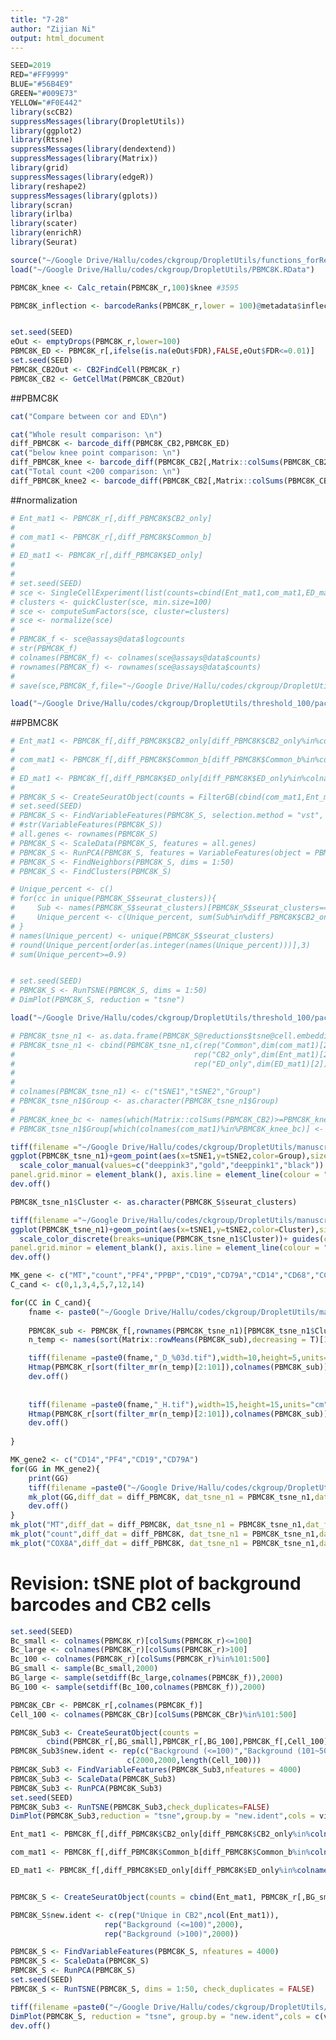 ---
title: "7-28"
author: "Zijian Ni"
output: html_document
---

```{r,warning=F,message=F,echo=F}
SEED=2019
RED="#FF9999"
BLUE="#56B4E9"
GREEN="#009E73"
YELLOW="#F0E442"
library(scCB2)
suppressMessages(library(DropletUtils))
library(ggplot2)
library(Rtsne)
suppressMessages(library(dendextend))
suppressMessages(library(Matrix))
library(grid)
suppressMessages(library(edgeR))
library(reshape2)
suppressMessages(library(gplots))
library(scran)
library(irlba)
library(scater)
library(enrichR)
library(Seurat)

source("~/Google Drive/Hallu/codes/ckgroup/DropletUtils/functions_forReal.R")
load("~/Google Drive/Hallu/codes/ckgroup/DropletUtils/PBMC8K.RData")

PBMC8K_knee <- Calc_retain(PBMC8K_r,100)$knee #3595

PBMC8K_inflection <- barcodeRanks(PBMC8K_r,lower = 100)@metadata$inflection


set.seed(SEED)
eOut <- emptyDrops(PBMC8K_r,lower=100)
PBMC8K_ED <- PBMC8K_r[,ifelse(is.na(eOut$FDR),FALSE,eOut$FDR<=0.01)]
set.seed(SEED)
PBMC8K_CB2Out <- CB2FindCell(PBMC8K_r)
PBMC8K_CB2 <- GetCellMat(PBMC8K_CB2Out)
```


##PBMC8K

```{r,echo=F}
cat("Compare between cor and ED\n")

cat("Whole result comparison: \n")
diff_PBMC8K <- barcode_diff(PBMC8K_CB2,PBMC8K_ED)
cat("below knee point comparison: \n")
diff_PBMC8K_knee <- barcode_diff(PBMC8K_CB2[,Matrix::colSums(PBMC8K_CB2)<PBMC8K_knee],PBMC8K_ED[,Matrix::colSums(PBMC8K_ED)<PBMC8K_knee])
cat("Total count <200 comparison: \n")
diff_PBMC8K_knee2 <- barcode_diff(PBMC8K_CB2[,Matrix::colSums(PBMC8K_CB2)<200],PBMC8K_ED[,Matrix::colSums(PBMC8K_ED)<200])
```


##normalization
```{r,echo=F}
# Ent_mat1 <- PBMC8K_r[,diff_PBMC8K$CB2_only]
# 
# com_mat1 <- PBMC8K_r[,diff_PBMC8K$Common_b]
# 
# ED_mat1 <- PBMC8K_r[,diff_PBMC8K$ED_only]
# 
# 
# set.seed(SEED)
# sce <- SingleCellExperiment(list(counts=cbind(Ent_mat1,com_mat1,ED_mat1)))
# clusters <- quickCluster(sce, min.size=100)
# sce <- computeSumFactors(sce, cluster=clusters)
# sce <- normalize(sce)
# 
# PBMC8K_f <- sce@assays@data$logcounts
# str(PBMC8K_f)
# colnames(PBMC8K_f) <- colnames(sce@assays@data$counts)
# rownames(PBMC8K_f) <- rownames(sce@assays@data$counts)
# 
# save(sce,PBMC8K_f,file="~/Google Drive/Hallu/codes/ckgroup/DropletUtils/threshold_100/package/PBMC8K_f.RData")

load("~/Google Drive/Hallu/codes/ckgroup/DropletUtils/threshold_100/package/PBMC8K_f.RData")
```


##PBMC8K

```{r}
# Ent_mat1 <- PBMC8K_f[,diff_PBMC8K$CB2_only[diff_PBMC8K$CB2_only%in%colnames(PBMC8K_f)]]
# 
# com_mat1 <- PBMC8K_f[,diff_PBMC8K$Common_b[diff_PBMC8K$Common_b%in%colnames(PBMC8K_f)]]
# 
# ED_mat1 <- PBMC8K_f[,diff_PBMC8K$ED_only[diff_PBMC8K$ED_only%in%colnames(PBMC8K_f)]]
# 
# PBMC8K_S <- CreateSeuratObject(counts = FilterGB(cbind(com_mat1,Ent_mat1,ED_mat1)), project = "PBMC8K")
# set.seed(SEED)
# PBMC8K_S <- FindVariableFeatures(PBMC8K_S, selection.method = "vst", nfeatures = 4000)
# #str(VariableFeatures(PBMC8K_S))
# all.genes <- rownames(PBMC8K_S)
# PBMC8K_S <- ScaleData(PBMC8K_S, features = all.genes)
# PBMC8K_S <- RunPCA(PBMC8K_S, features = VariableFeatures(object = PBMC8K_S))
# PBMC8K_S <- FindNeighbors(PBMC8K_S, dims = 1:50)
# PBMC8K_S <- FindClusters(PBMC8K_S)

# Unique_percent <- c()
# for(cc in unique(PBMC8K_S$seurat_clusters)){
#     Sub <- names(PBMC8K_S$seurat_clusters)[PBMC8K_S$seurat_clusters==cc]
#     Unique_percent <- c(Unique_percent, sum(Sub%in%diff_PBMC8K$CB2_only)/length(Sub))
# }
# names(Unique_percent) <- unique(PBMC8K_S$seurat_clusters)
# round(Unique_percent[order(as.integer(names(Unique_percent)))],3)
# sum(Unique_percent>=0.9)


# set.seed(SEED)
# PBMC8K_S <- RunTSNE(PBMC8K_S, dims = 1:50)
# DimPlot(PBMC8K_S, reduction = "tsne")

load("~/Google Drive/Hallu/codes/ckgroup/DropletUtils/threshold_100/package/PBMC8K_tsne_n1.RData")

# PBMC8K_tsne_n1 <- as.data.frame(PBMC8K_S@reductions$tsne@cell.embeddings)
# PBMC8K_tsne_n1 <- cbind(PBMC8K_tsne_n1,c(rep("Common",dim(com_mat1)[2]),
#                                        rep("CB2_only",dim(Ent_mat1)[2]),
#                                        rep("ED_only",dim(ED_mat1)[2])))
# 
# 
# colnames(PBMC8K_tsne_n1) <- c("tSNE1","tSNE2","Group")
# PBMC8K_tsne_n1$Group <- as.character(PBMC8K_tsne_n1$Group)
#   
# PBMC8K_knee_bc <- names(which(Matrix::colSums(PBMC8K_CB2)>=PBMC8K_knee))
# PBMC8K_tsne_n1$Group[which(colnames(com_mat1)%in%PBMC8K_knee_bc)] <- "Above_knee_point"

tiff(filename ="~/Google Drive/Hallu/codes/ckgroup/DropletUtils/manuscript/Rplots/PBMC8K/PBMC8K_tSNE.tif",width=22,height=20,units="cm",res=300,pointsize=10, compression = "lzw")
ggplot(PBMC8K_tsne_n1)+geom_point(aes(x=tSNE1,y=tSNE2,color=Group),size=0.2)+
  scale_color_manual(values=c("deeppink3","gold","deeppink1","black")) +  theme_bw() + theme(axis.text = element_blank(),axis.title = element_blank(),legend.position = "none",panel.border = element_rect(colour = "black", fill=NA, size=1.5), panel.grid.major = element_blank(),
panel.grid.minor = element_blank(), axis.line = element_line(colour = "black"))
dev.off()

PBMC8K_tsne_n1$Cluster <- as.character(PBMC8K_S$seurat_clusters)

tiff(filename ="~/Google Drive/Hallu/codes/ckgroup/DropletUtils/manuscript/Rplots/PBMC8K_Cluster.tif",width=25,height=20,units="cm",res=300,pointsize=10, compression = "lzw")
ggplot(PBMC8K_tsne_n1)+geom_point(aes(x=tSNE1,y=tSNE2,color=Cluster),size=0.2)+
  scale_color_discrete(breaks=unique(PBMC8K_tsne_n1$Cluster))+ guides(colour = guide_legend(override.aes = list(size=2)))+ theme_bw() + theme(panel.border = element_blank(), panel.grid.major = element_blank(),
panel.grid.minor = element_blank(), axis.line = element_line(colour = "black"))
dev.off()

```

```{r}
MK_gene <- c("MT","count","PF4","PPBP","CD19","CD79A","CD14","CD68","CCR7","CD27","CD8A","CD8B")
C_cand <- c(0,1,3,4,5,7,12,14)

for(CC in C_cand){
    fname <- paste0("~/Google Drive/Hallu/codes/ckgroup/DropletUtils/manuscript/Rplots/PBMC8K/NEW_PBMC8K_C",CC)
    
    PBMC8K_sub <- PBMC8K_f[,rownames(PBMC8K_tsne_n1)[PBMC8K_tsne_n1$Cluster==CC]]
    n_temp <- names(sort(Matrix::rowMeans(PBMC8K_sub),decreasing = T)[1:500] )

    tiff(filename =paste0(fname,"_D_%03d.tif"),width=10,height=5,units="cm",res=300,pointsize=10, compression = "lzw")
    Htmap(PBMC8K_r[sort(filter_mr(n_temp)[2:101]),colnames(PBMC8K_sub)],"PBMC8K", Plot = "D",AddBackground = F)
    dev.off()
    
    
    tiff(filename =paste0(fname,"_H.tif"),width=15,height=15,units="cm",res=300,pointsize=10, compression = "lzw")
    Htmap(PBMC8K_r[sort(filter_mr(n_temp)[2:101]),colnames(PBMC8K_sub)],"PBMC8K", Plot = "H")
    dev.off()
    
}

MK_gene2 <- c("CD14","PF4","CD19","CD79A")
for(GG in MK_gene2){
    print(GG)
    tiff(filename =paste0("~/Google Drive/Hallu/codes/ckgroup/DropletUtils/manuscript/Rplots/PBMC8K/PBMC8K_",GG,".tif"),width=15,height=12,units="cm",res=300,pointsize=10, compression = "lzw")
    mk_plot(GG,diff_dat = diff_PBMC8K, dat_tsne_n1 = PBMC8K_tsne_n1,dat_f = PBMC8K_f)
    dev.off()
}
mk_plot("MT",diff_dat = diff_PBMC8K, dat_tsne_n1 = PBMC8K_tsne_n1,dat_f = PBMC8K_f)
mk_plot("count",diff_dat = diff_PBMC8K, dat_tsne_n1 = PBMC8K_tsne_n1,dat_f = PBMC8K_f)
mk_plot("COX8A",diff_dat = diff_PBMC8K, dat_tsne_n1 = PBMC8K_tsne_n1,dat_f = PBMC8K_f)

```



# Revision: tSNE plot of background barcodes and CB2 cells

```{r}
set.seed(SEED)
Bc_small <- colnames(PBMC8K_r)[colSums(PBMC8K_r)<=100]
Bc_large <- colnames(PBMC8K_r)[colSums(PBMC8K_r)>100]
Bc_100 <- colnames(PBMC8K_r)[colSums(PBMC8K_r)%in%101:500]
BG_small <- sample(Bc_small,2000)
BG_large <- sample(setdiff(Bc_large,colnames(PBMC8K_f)),2000)
BG_100 <- sample(setdiff(Bc_100,colnames(PBMC8K_f)),2000)                                                                

PBMC8K_CBr <- PBMC8K_r[,colnames(PBMC8K_f)]
Cell_100 <- colnames(PBMC8K_CBr)[colSums(PBMC8K_CBr)%in%101:500] 

PBMC8K_Sub3 <- CreateSeuratObject(counts = 
        cbind(PBMC8K_r[,BG_small],PBMC8K_r[,BG_100],PBMC8K_f[,Cell_100]), project = "PBMC8K")
PBMC8K_Sub3$new.ident <- rep(c("Background (<=100)","Background (101~500)","CB2 (101~500)"),
                          c(2000,2000,length(Cell_100)))
PBMC8K_Sub3 <- FindVariableFeatures(PBMC8K_Sub3,nfeatures = 4000)
PBMC8K_Sub3 <- ScaleData(PBMC8K_Sub3)
PBMC8K_Sub3 <- RunPCA(PBMC8K_Sub3)
set.seed(SEED)
PBMC8K_Sub3 <- RunTSNE(PBMC8K_Sub3,check_duplicates=FALSE)
DimPlot(PBMC8K_Sub3,reduction = "tsne",group.by = "new.ident",cols = viridis::viridis(3))
```


```{r}
Ent_mat1 <- PBMC8K_f[,diff_PBMC8K$CB2_only[diff_PBMC8K$CB2_only%in%colnames(PBMC8K_f)]]

com_mat1 <- PBMC8K_f[,diff_PBMC8K$Common_b[diff_PBMC8K$Common_b%in%colnames(PBMC8K_f)]]

ED_mat1 <- PBMC8K_f[,diff_PBMC8K$ED_only[diff_PBMC8K$ED_only%in%colnames(PBMC8K_f)]]


PBMC8K_S <- CreateSeuratObject(counts = cbind(Ent_mat1, PBMC8K_r[,BG_small],PBMC8K_r[,BG_large]), project = "PBMC8K")

PBMC8K_S$new.ident <- c(rep("Unique in CB2",ncol(Ent_mat1)),
                     rep("Background (<=100)",2000),
                     rep("Background (>100)",2000))

PBMC8K_S <- FindVariableFeatures(PBMC8K_S, nfeatures = 4000)
PBMC8K_S <- ScaleData(PBMC8K_S)
PBMC8K_S <- RunPCA(PBMC8K_S)
set.seed(SEED)
PBMC8K_S <- RunTSNE(PBMC8K_S, dims = 1:50, check_duplicates = FALSE)

tiff(filename =paste0("~/Google Drive/Hallu/codes/ckgroup/DropletUtils/manuscript/Revised/1-2-2.tif"),width=16,height=10,units="cm",res=300,pointsize=10, compression = "lzw")
DimPlot(PBMC8K_S, reduction = "tsne", group.by = "new.ident",cols = c(viridis::viridis(3)))
dev.off()

```